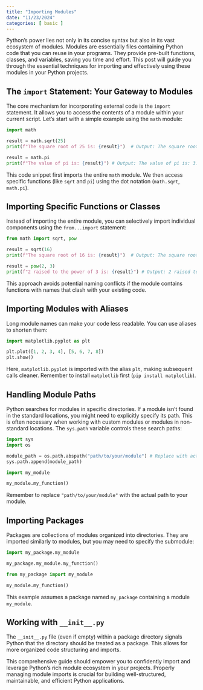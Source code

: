 ```yaml
---
title: "Importing Modules"
date: "11/23/2024"
categories: [ basic ]
---
```



Python's power lies not only in its concise syntax but also in its vast ecosystem of modules.  Modules are essentially files containing Python code that you can reuse in your programs.  They provide pre-built functions, classes, and variables, saving you time and effort.  This post will guide you through the essential techniques for importing and effectively using these modules in your Python projects.

## The `import` Statement: Your Gateway to Modules

The core mechanism for incorporating external code is the `import` statement.  It allows you to access the contents of a module within your current script.  Let's start with a simple example using the `math` module:

```python
import math

result = math.sqrt(25)
print(f"The square root of 25 is: {result}")  # Output: The square root of 25 is: 5.0

result = math.pi
print(f"The value of pi is: {result}") # Output: The value of pi is: 3.141592653589793
```

This code snippet first imports the entire `math` module.  We then access specific functions (like `sqrt` and `pi`) using the dot notation (`math.sqrt`, `math.pi`).

## Importing Specific Functions or Classes

Instead of importing the entire module, you can selectively import individual components using the `from...import` statement:

```python
from math import sqrt, pow

result = sqrt(16)
print(f"The square root of 16 is: {result}")  # Output: The square root of 16 is: 4.0

result = pow(2, 3)
print(f"2 raised to the power of 3 is: {result}") # Output: 2 raised to the power of 3 is: 8.0
```

This approach avoids potential naming conflicts if the module contains functions with names that clash with your existing code.

## Importing Modules with Aliases

Long module names can make your code less readable.  You can use aliases to shorten them:

```python
import matplotlib.pyplot as plt

plt.plot([1, 2, 3, 4], [5, 6, 7, 8])
plt.show()
```

Here, `matplotlib.pyplot` is imported with the alias `plt`, making subsequent calls cleaner.  Remember to install `matplotlib` first (`pip install matplotlib`).

## Handling Module Paths

Python searches for modules in specific directories. If a module isn't found in the standard locations, you might need to explicitly specify its path.  This is often necessary when working with custom modules or modules in non-standard locations.  The `sys.path` variable controls these search paths:

```python
import sys
import os

module_path = os.path.abspath("path/to/your/module") # Replace with actual path
sys.path.append(module_path)

import my_module

my_module.my_function()
```

Remember to replace `"path/to/your/module"` with the actual path to your module.

## Importing Packages

Packages are collections of modules organized into directories.  They are imported similarly to modules, but you may need to specify the submodule:

```python
import my_package.my_module

my_package.my_module.my_function()

from my_package import my_module

my_module.my_function()
```

This example assumes a package named `my_package` containing a module `my_module`.

##  Working with `__init__.py`

The `__init__.py` file (even if empty) within a package directory signals Python that the directory should be treated as a package.  This allows for more organized code structuring and imports.


This comprehensive guide should empower you to confidently import and leverage Python's rich module ecosystem in your projects.  Properly managing module imports is crucial for building well-structured, maintainable, and efficient Python applications.


